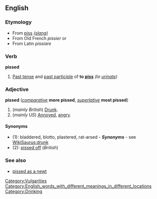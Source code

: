 ==English==
===Etymology===
*From [[piss]] [[slang|''(slang)'']]
*From Old French ''pissier'' or
*From Latin ''pissiare''

===Verb===
'''pissed'''

#[[Past tense]] and [[past participle]] of '''to [[piss]]''' ''(to [[urinate]])''

===Adjective===
'''pissed''' (''[[comparative]]'' '''more pissed''', ''[[superlative]]'' '''most pissed''')

#(''mainly British'') [[Drunk]].
#(''mainly US'') [[Annoyed]], [[angry]].

====Synonyms====
*(1): bladdered, blotto, plastered, rat-arsed - '''''Synonyms''''' - see [[WikiSaurus:drunk]]
*(2): [[pissed off]] (''British'')

[[Category:Vulgarities]]
[[Category:English_words_with_different_meanings_in_different_locations]]
[[Category:Drinking]]

===See also===
*[[pissed as a newt]]
